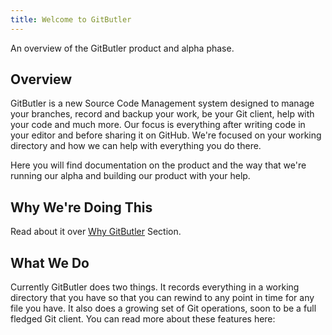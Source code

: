 ```yaml
---
title: Welcome to GitButler
---
```


An overview of the GitButler product and alpha phase.

## Overview
GitButler is a new Source Code Management system designed to manage your branches, record and backup your work, be your Git client, help with your code and much more. Our focus is everything after writing code in your editor and before sharing it on GitHub. We're focused on your working directory and how we can help with everything you do there.

Here you will find documentation on the product and the way that we're running our alpha and building our product with your help.

## Why We're Doing This
Read about it over [Why GitButler](#todo) Section.

## What We Do
Currently GitButler does two things. It records everything in a working directory that you have so that you can rewind to any point in time for any file you have. It also does a growing set of Git operations, soon to be a full fledged Git client. You can read more about these features here:
